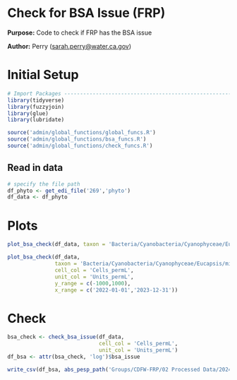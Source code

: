 # Check for BSA Issue (FRP)

**Purpose:** Code to check if FRP has the BSA issue

**Author:** Perry ([sarah.perry\@water.ca.gov](mailto:sarah.perry@water.ca.gov){.email})

# Initial Setup
```r
# Import Packages ---------------------------------------------------------
library(tidyverse)
library(fuzzyjoin)
library(glue)
library(lubridate)

source('admin/global_functions/global_funcs.R')
source('admin/global_functions/bsa_funcs.R')
source('admin/global_functions/check_funcs.R')
```

## Read in data
```r
# specify the file path
df_phyto <- get_edi_file('269','phyto')
df_data <- df_phyto
```

# Plots
```r
plot_bsa_check(df_data, taxon = 'Bacteria/Cyanobacteria/Cyanophyceae/Eucapsis/microscopica', cell_col = 'Cells_permL', unit_col = 'Units_permL')
```


```r
plot_bsa_check(df_data,
               taxon = 'Bacteria/Cyanobacteria/Cyanophyceae/Eucapsis/microscopica',
               cell_col = 'Cells_permL',
               unit_col = 'Units_permL',
               y_range = c(-1000,1000),
               x_range = c('2022-01-01','2023-12-31'))
```

# Check
```r
bsa_check <- check_bsa_issue(df_data,
                             cell_col = 'Cells_permL',
                             unit_col = 'Units_permL')
df_bsa <- attr(bsa_check, 'log')$bsa_issue

write_csv(df_bsa, abs_pesp_path('Groups/CDFW-FRP/02 Processed Data/2024 Publication Review/FRP_suspect_values.csv'), na = '')
```

